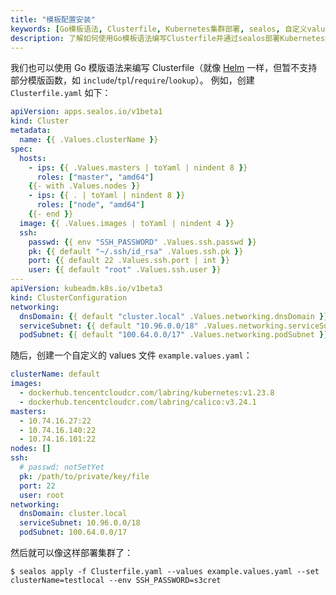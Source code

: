 ```yaml
---
title: "模板配置安装"
keywords: [Go模板语法, Clusterfile, Kubernetes集群部署, sealos, 自定义values文件]
description: 了解如何使用Go模板语法编写Clusterfile并通过sealos部署Kubernetes集群，包含自定义values文件示例和详细步骤。
---
```


我们也可以使用 Go 模版语法来编写 Clusterfile（就像 [Helm](https://helm.sh/) 一样，但暂不支持部分模版函数，如 `include`/`tpl`/`require`/`lookup`）。 例如，创建 `Clusterfile.yaml` 如下：

```yaml
apiVersion: apps.sealos.io/v1beta1
kind: Cluster
metadata:
  name: {{ .Values.clusterName }}
spec:
  hosts:
    - ips: {{ .Values.masters | toYaml | nindent 8 }}
      roles: ["master", "amd64"]
    {{- with .Values.nodes }}
    - ips: {{ . | toYaml | nindent 8 }}
      roles: ["node", "amd64"]
    {{- end }}
  image: {{ .Values.images | toYaml | nindent 4 }}
  ssh:
    passwd: {{ env "SSH_PASSWORD" .Values.ssh.passwd }}
    pk: {{ default "~/.ssh/id_rsa" .Values.ssh.pk }}
    port: {{ default 22 .Values.ssh.port | int }}
    user: {{ default "root" .Values.ssh.user }}
---
apiVersion: kubeadm.k8s.io/v1beta3
kind: ClusterConfiguration
networking:
  dnsDomain: {{ default "cluster.local" .Values.networking.dnsDomain }}
  serviceSubnet: {{ default "10.96.0.0/18" .Values.networking.serviceSubnet }}
  podSubnet: {{ default "100.64.0.0/17" .Values.networking.podSubnet }}
```

随后，创建一个自定义的 values 文件 `example.values.yaml`：

```yaml
clusterName: default
images:
  - dockerhub.tencentcloudcr.com/labring/kubernetes:v1.23.8
  - dockerhub.tencentcloudcr.com/labring/calico:v3.24.1
masters:
  - 10.74.16.27:22
  - 10.74.16.140:22
  - 10.74.16.101:22
nodes: []
ssh:
  # passwd: notSetYet
  pk: /path/to/private/key/file
  port: 22
  user: root
networking:
  dnsDomain: cluster.local
  serviceSubnet: 10.96.0.0/18
  podSubnet: 100.64.0.0/17
```

然后就可以像这样部署集群了：

```shell
$ sealos apply -f Clusterfile.yaml --values example.values.yaml --set clusterName=testlocal --env SSH_PASSWORD=s3cret 
```
